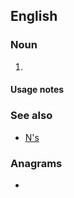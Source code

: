 {{also|Appendix:Variations of "ns"}}
==English==

===Noun===
{{head|en|noun plural form}}

# {{plural of|n|lang=en}}

====Usage notes====
{{U:en:plurals of letters}}

===See also===
* [[N's]]

===Anagrams===
* {{anagrams|en|a=ns|S/N|SN|Sn|sn}}